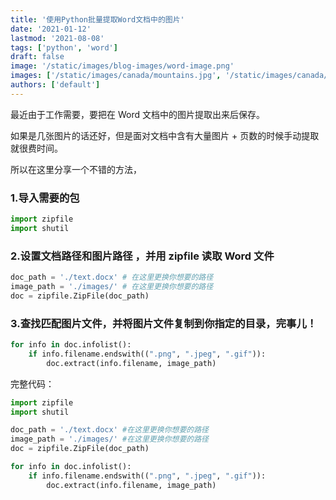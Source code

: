 ```yaml
---
title: '使用Python批量提取Word文档中的图片'
date: '2021-01-12'
lastmod: '2021-08-08'
tags: ['python', 'word']
draft: false
image: '/static/images/blog-images/word-image.png'
images: ['/static/images/canada/mountains.jpg', '/static/images/canada/toronto.jpg']
authors: ['default']
---
```


最近由于工作需要，要把在 Word 文档中的图片提取出来后保存。

如果是几张图片的话还好，但是面对文档中含有大量图片 + 页数的时候手动提取就很费时间。

所以在这里分享一个不错的方法，

### 1.导入需要的包

```python
import zipfile
import shutil
```

### 2.设置文档路径和图片路径 ，并用 zipfile 读取 Word 文件

```python
doc_path = './text.docx' # 在这里更换你想要的路径
image_path = './images/' # 在这里更换你想要的路径
doc = zipfile.ZipFile(doc_path)
```

### 3.查找匹配图片文件，并将图片文件复制到你指定的目录，完事儿！

```python
for info in doc.infolist():
    if info.filename.endswith((".png", ".jpeg", ".gif")):
        doc.extract(info.filename, image_path)
```

完整代码：

```python
import zipfile
import shutil

doc_path = './text.docx' #在这里更换你想要的路径
image_path = './images/' #在这里更换你想要的路径
doc = zipfile.ZipFile(doc_path)

for info in doc.infolist():
    if info.filename.endswith((".png", ".jpeg", ".gif")):
        doc.extract(info.filename, image_path)
```
